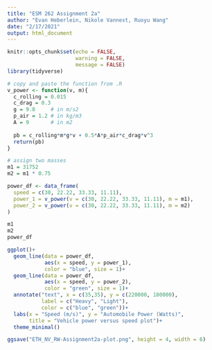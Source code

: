 ```yaml
---
title: "ESM 262 Assignment 2a"
author: "Evan Heberlein, Nikole Vannest, Ruoyu Wang"
date: "2/17/2021"
output: html_document
---
```


```r
knitr::opts_chunk$set(echo = FALSE,
                      warning = FALSE,
                      message = FALSE)
library(tidyverse)
```

```r
# copy and paste the function from .R
v_power <- function(v, m){
  c_rolling = 0.015
  c_drag = 0.3
  g = 9.8     # in m/s2
  p_air = 1.2 # in kg/m3
  A = 9       # in m2
  
  pb = c_rolling*m*g*v + 0.5*A*p_air*c_drag*v^3
  return(pb)
}
```

```r
# assign two masses
m1 = 31752
m2 = m1 * 0.75

power_df <- data_frame(
  speed = c(30, 22.22, 33.33, 11.11),
  power_1 = v_power(v = c(30, 22.22, 33.33, 11.11), m = m1),
  power_2 = v_power(v = c(30, 22.22, 33.33, 11.11), m = m2)
)

m1
m2
power_df
```

```r
ggplot()+
  geom_line(data = power_df, 
            aes(x = speed, y = power_1),
            color = "blue", size = 1)+
  geom_line(data = power_df, 
            aes(x = speed, y = power_2),
            color = "green", size = 1)+
  annotate("text", x = c(35,35), y = c(220000, 180000),
           label = c("Heavy", "Light"),
           color = c("blue", "green"))+
  labs(x = "Speed (m/s)", y = "Automobile Power (Watts)",
       title = "Vehicle power versus speed plot")+
  theme_minimal()

ggsave("ETH_NV_RW-Assignment2a-plot.png", height = 4, width = 6)
```

